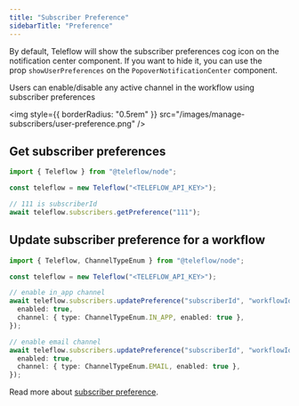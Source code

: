 ```yaml
---
title: "Subscriber Preference"
sidebarTitle: "Preference"
---
```


By default, Teleflow will show the subscriber preferences cog icon on the notification center component. If you want to hide it, you can use the prop `showUserPreferences` on the `PopoverNotificationCenter` component.

Users can enable/disable any active channel in the workflow using subscriber preferences

<img
  style={{ borderRadius: "0.5rem" }}
  src="/images/manage-subscribers/user-preference.png"
/>

## Get subscriber preferences

<CodeGroup>

```typescript Node.JS
import { Teleflow } from "@teleflow/node";

const teleflow = new Teleflow("<TELEFLOW_API_KEY>");

// 111 is subscriberId
await teleflow.subscribers.getPreference("111");
```

</CodeGroup>

## Update subscriber preference for a workflow

<CodeGroup>

```typescript Node.JS
import { Teleflow, ChannelTypeEnum } from "@teleflow/node";

const teleflow = new Teleflow("<TELEFLOW_API_KEY>");

// enable in_app channel
await teleflow.subscribers.updatePreference("subscriberId", "workflowIdentifier", {
  enabled: true,
  channel: { type: ChannelTypeEnum.IN_APP, enabled: true },
});

// enable email channel
await teleflow.subscribers.updatePreference("subscriberId", "workflowIdentifier", {
  enabled: true,
  channel: { type: ChannelTypeEnum.EMAIL, enabled: true },
});
```

</CodeGroup>

Read more about [subscriber preference](/subscribers/preferences).
